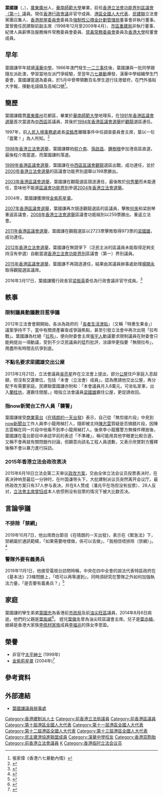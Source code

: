{{BLPsources|date=2012年5月}}
{{Infobox_officeholder
|honorific-prefix = [[尊敬的#香港|The Honourable]]
|name = 葉國謙
|native_name = Ip Kwok-him
|honorific-suffix = [[大紫荊勳章|GBM]] [[金紫荊星章|GBS]] [[太平紳士|JP]] 議員
|image     = [[File:Ip_Kwok_Him.jpg|200px]]
| office = {{PRC}}[[全国人民代表大会|全国人民代表大会]]<br/>[[香港特別行政區全國人民代表大會代表|香港特別行政區代表]]
| term_start = 2003年3月5日
| term_end   = 
| 1blankname= 委員長
| 1namedata= [[吳邦國|吳邦國]]{{to}}[[張德江|張德江]]{{to}}[[栗戰書|栗戰書]]
| office1 = [[香港行政會議成員列表|香港行政會議成員]]<br />{{small|非官守議員}}
|term_start1 = 2016年3月17日
|term_end1 = 2022年6月30日
|appointed1 = [[梁振英|梁振英]]{{to}}[[林鄭月娥|林鄭月娥]]
|predecessor1= [[李慧琼|李慧琼]]
|successor1= [[陳克勤|陳克勤]]
| office2 = [[File:Legco.svg|20px]] [[香港立法會|香港立法會]][[香港立法會議員列表|議員]]
| term_start2  = 2008年10月1日
| term_end2 = 2016年9月30日
| constituency2 = [[區議會（第一）功能界別|區議會（第一）]]
| predecessor2 = [[劉皇發|劉皇發]]
| successor2 = [[劉國勳|劉國勳]]
| term_start3 = 2000年10月1日
| term_end3   = 2004年9月30日
| constituency3 = [[區議會（第一）功能界別|區議會]]
| predecessor3 = ''新界別''
| successor3 =[[劉皇發|劉皇發]]
| term_start4 = 1996年12月21日
| term_end4= 1998年6月30日
| office5 = [[立法局|香港立法局議員]]
| constituency4 = [[臨時立法會|臨時立法會]]
| term_start5 = 1995年10月11日
| term_end5= 1997年6月30日
| constituency5 = [[選舉委員會功能界別|選舉委員會]]
| birth_date  = {{birth_date_and_age|1951|11|8}}
| birth_place = {{HKG-1910}}
| nationality    = {{CHN-HKG}}
| party          = {{DAB/short}}
| spouse = 李雁怡
| educate =
* [[漢華中學|漢華中學]]
* 華南師範大學文學士
}}
'''葉國謙'''{{大紫荊}}{{GBSHK}}{{JP}}（{{lang-en|Ip Kwok-him}}，{{bd|1951年|11月8日|CatIdx=Ip}}），[[廣東|廣東]][[廣州|廣州]]人，[[華南師範大學|華南師範大學]]畢業，前任[[香港立法會|香港立法會]][[功能界別|功能界別]][[區議會（第一）功能界別|區議會（第一）]]議員。現任[[香港行政會議|香港行政會議]]非官守成員、[[港區全國人大代表|港區全國人大代表]]、[[民建聯|民建聯]]立法會黨團召集人、[[香港房屋委員會|香港房屋委員會]]委員及[[強制性公積金計劃管理局|強制性公積金計劃管理局]]董事會非執行董事。葉曾擔任民建聯前副主席（1998年12月至2009年4月）、[[市區重建局|市區重建局]]非執行董事、紀律人員薪俸及服務條件常務委員會委員、[[禁毒常務委員會|禁毒常務委員會]]委員及[[香港大學|香港大學]]校董會成員。

==早年==
葉國謙早年就讀[[漢華中學|漢華中學]]，1966年澳門發生[[一二三事件|一二三事件]]後，葉國謙與一批同學跟隨左派赴澳，學習當地左派鬥爭經驗，至翌年[[六七暴動|六七暴動]]爆發，漢華中學組織學生鬥委會，葉國謙當選為委員，於5月中曾帶領數百名學生遊行往港督府，在門外張貼大字報，揮動毛語錄及高喊口號<ref>張家偉《香港六七暴動內情》</ref>。

== 簡歷 ==
葉國謙籍貫[[廣東|廣東]][[廣州|廣州]]花都區，畢業於[[華南師範大學|華南師範大學]]地理系，在[[1991年香港區議會選舉|1991年香港區議會選舉]]首次當選為[[中西區_(香港)|中西區]]區議員，其後於[[1994年香港區議會選舉|1994年香港區議會選舉]]於[[觀龍|觀龍]]選區連任。

1997年，前[[人民入境事務處|人民入境事務處]]處長[[梁銘彥|梁銘彥]]離職事件中任調查委員會主席，葉以一句「震驚！」為人所知。<ref>{{Cite web |url=http://rseric.wordpress.com/1998/05/12/ |title=存档副本 |access-date=2008-02-11 |archive-date=2008-02-11 |archive-url=https://web.archive.org/web/20080211101833/http://rseric.wordpress.com/1998/05/12/ |dead-url=no }}</ref>

[[1998年香港立法會選舉|1998年香港立法會選舉]]，葉國謙夥拍[[程介南|程介南]]、[[孫啟昌|孫啟昌]]、[[鍾樹根|鍾樹根]]參加港島區直選，最後程介南當選，而葉國謙則落選。

[[1999年香港區議會選舉|1999年香港區議會選舉]]，葉國謙在[[中西區區議會|中西區區議會]][[觀龍|觀龍]]選區出戰，成功連任，並於[[2000年香港立法會選舉|2000年香港立法會選舉]]的區議會功能界別選舉以198票勝出。

[[2003年香港區議會選舉|2003年香港區議會選舉]]，葉國謙在觀龍選區競逐連任，最後敗於[[何秀蘭|何秀蘭]]而未能連任，意味他不能遁[[區議會功能界別|區議會功能界別]]參選[[2004年香港立法會選舉|2004年香港立法會選舉]]。

2004年，葉國謙獲頒授[[金紫荊星章|金紫荊星章]]。

[[2007年香港區議會選舉|2007年香港區議會選舉]]，葉國謙再次競逐觀龍選區的區議員，擊敗[[何來|何來]]和梁劍琴重返區議會，[[2008年香港立法會選舉|2008年香港立法會選舉]]區議會功能組別以259票勝出，重返立法會。

[[2011年香港區議會選舉|2011年香港區議會選舉]]，葉國謙在觀龍選區以2723票擊敗取得973票的[[梁國雄|梁國雄]]，成功連任。

[[2012年香港立法會選舉|2012年香港立法會選舉]]，葉國謙在無競爭下（泛民主派的區議員未能取得足夠支持沒有參選）自動當選[[香港立法會|香港立法會]][[功能界別|功能界別]]區議會（第一）界別議員。

[[2015年香港區議會選舉|2015年香港區議會選舉]]，葉國謙不再競逐連任，結果由其議員辦事處助理[[楊開永|楊開永]]取得觀龍選區議席。

2016年3月17日，葉國謙獲行政長官[[梁振英|梁振英]]委任為行政會議非官守成員。<ref>{{cite web|title=李慧琼辭行會成員　特首委葉國謙接任|url=http://hk.on.cc/hk/bkn/cnt/news/20160317/bkn-20160317094753043-0317_00822_001.html|publisher=東網|accessdate=2016-03-17|archive-date=2016-03-25|archive-url=https://web.archive.org/web/20160325095850/http://hk.on.cc/hk/bkn/cnt/news/20160317/bkn-20160317094753043-0317_00822_001.html|dead-url=no}}</ref>

== 軼事 ==
=== 限制議員動議數目惹爭議 ===
2012年立法會會期開始，各派為政府的「[[長者生活津貼|長者生活津貼]]」（又稱「特惠生果金」）議案爭持不下，當中有關資產審查成爭論焦點，甚至引發立法會中再次出現「拉布戰」。葉國謙為杜絕「[[冗長辯論|拉布]]」，便向財委會主席[[張宇人|張宇人]]動議要求限制議員在財委會只能夠提出一項動議，受到不少泛民議員的猛烈批評，涂謹申更指要「無限拉布」，用盡所有時間去抗爭到底。

=== 不點名要求梁國雄交出公屋 ===
2013年2月21日，立法會議員[[吳亮星|吳亮星]]昨在立法會上提出，部分[[香港公共屋邨|公屋]]住戶家庭入息超額，但沒有交還單位，包括「本會（立法會）成員」，認為應請他交出公屋，再分配予有需要家庭。民建聯葉國謙亦附和：「本會議員月入8萬元，可坐私家車，出入[[蘭桂坊|蘭桂坊]]，還霸住間屋。」暗指立法會議員[[梁國雄|梁國雄]]霸住公屋，更促請收回。

=== 指now新聞台工作人員「襲警」 ===
葉國謙接受[[商業電台|商業電台]]《[[在晴朗的一天出發|在晴朗的一天出發]]》表示，自己從「無剪接片段」中見到[[now新聞台|now新聞台]]工作人員李小龍用梯打人，隨即被主持[[陳志雲|陳志雲]]質疑是否搞錯片段，因陳志雲稱在同一片段中他看不到李小龍用梯打人。後來李小龍獲警方無條件釋放後，葉國謙在電台節目中承認早前的表述「不準確」，稱可能用其他字眼更比較合適，又稱不會再就有關問題作討論，但願意向該名工程人員道歉，又表示欣賞對方獲釋後稱不會以暴力進行採訪。

=== 2015年香港立法会政改表决 ===
2015年6月18日立法会第二天审议[[2016年及2017年香港政治制度改革|政改方案]]，交由全体立法会议员投票表决时，在表决钟响至最后一分钟时，在叶国谦带头下，大批建制派议员突然离开会议厅。最终政改方案只有37人参与表决，并在8人赞成（潘兆平在场但没有投票）、28人反对，[[香港立法會主席|立法會主席]][[曾钰成|曾钰成]]本人依惯例没有投票的情况下被大比数否决。

== 言論爭議 ==

===不排除「禁網」===
2019年10月7日，他出席商台節目《在晴朗的一天出發》，表示在《緊急法》下，禁網屬於通訊範疇，「如果需要咁樣做，係可以去做」，「我相信唔排除（禁網）」。<ref>{{Cite web |url=https://thestandnews.com/politics/%E8%A1%8C%E6%9C%83%E6%88%90%E5%93%A1%E8%91%89%E5%9C%8B%E8%AC%99-%E7%82%BA%E6%B1%82%E5%B9%B3%E4%BA%82%E4%B8%8D%E6%8E%92%E9%99%A4-%E7%A6%81%E7%B6%B2/ |title=行會成員葉國謙：為求平亂不排除「禁網」 |access-date=2019-11-02 |archive-date=2020-11-23 |archive-url=https://web.archive.org/web/20201123172629/https://www.thestandnews.com/politics/%E8%A1%8C%E6%9C%83%E6%88%90%E5%93%A1%E8%91%89%E5%9C%8B%E8%AC%99-%E7%82%BA%E6%B1%82%E5%B9%B3%E4%BA%82%E4%B8%8D%E6%8E%92%E9%99%A4-%E7%A6%81%E7%B6%B2/ |dead-url=no }}</ref>

===警隊外要有義勇兵===
2019年11月1日，他接受電視台訪問時稱，中央在四中全會的說法代表特區政府在《基本法》23條問題上，「唔可以再等運到」，同時須研究在警隊之外如何加強執法力量，「是否要有義勇兵？」<ref>{{Cite web |url=https://www1.hkej.com/dailynews/politics/article/2292494/%E5%9B%9B%E4%B8%AD%E5%85%A8%E6%9C%83%E4%BF%83%E5%AE%8C%E5%96%84%E5%B0%8D%E7%89%B9%E9%A6%96%E4%BB%BB%E5%91%BD%E5%88%B6++ |title=四中全會促完善對特首任命制 提港澳治理五要求 撐強化執法力量 |access-date=2019-11-02 |archive-date=2020-12-10 |archive-url=https://web.archive.org/web/20201210021623/https://www1.hkej.com/dailynews/politics/article/2292494/%E5%9B%9B%E4%B8%AD%E5%85%A8%E6%9C%83%E4%BF%83%E5%AE%8C%E5%96%84%E5%B0%8D%E7%89%B9%E9%A6%96%E4%BB%BB%E5%91%BD%E5%88%B6++ |dead-url=no }}</ref>

== 家庭 ==
葉國謙的孿生弟弟[[葉國忠|葉國忠]]為香港前[[市政局|市政局]]及前[[油尖旺區|油尖旺區]]議員，2014年8月6日病逝。他們的父親是[[葉旋威|葉旋威]]<ref>{{cite news |url=http://www.epochtimes.com/b5/19/12/2/n11696306.htm |title=區選建制派大敗【獨家】習近平震驚 林鄭嚴重誤判選情 林鄭稱「要抗爭勢力輸得沒話說」 |newspaper=[[大紀元時報|大紀元時報]] |date=2019-12-02 |access-date=2019-12-03 |language=zh |archive-date=2020-04-29 |archive-url=https://web.archive.org/web/20200429072845/https://www.epochtimes.com/b5/19/12/2/n11696306.htm |dead-url=no }}</ref>。
姪兒[[葉傲冬|葉傲冬]]曾為油尖旺區議會主席。兒子是[[葉亦楠|葉亦楠]]，媳婦是香港大家族[[李佩材家族|李佩材家族]]成員[[李福兆|李福兆]]的孫女李恩盈。

== 榮譽 ==
*非官守[[太平紳士|太平紳士]] (1999年)
*[[金紫荊星章|金紫荊星章]] (2004年)<ref>{{cite web |url=http://paper.wenweipo.com/2004/07/01/HK0407010060.htm |title=香港特區政府二○○四年授勳名單 |publisher=文匯報 |date=2004-07-01 |accessdate=2020-10-18 |archive-date=2020-11-02 |archive-url=https://web.archive.org/web/20201102143700/http://paper.wenweipo.com/2004/07/01/HK0407010060.htm |dead-url=no }}</ref>

==參考資料==
{{reflist}}

==外部連結==
*[https://web.archive.org/web/20081007073220/http://www.ipkwokhim.com/ 葉國謙議員辦事處]

{{s-start}}
{{s-par}}
{{s-new}}
{{s-title|[[中西區區議會|中西區區議員]]（[[觀龍|觀龍]]）|1994年—2003年}}
{{s-after|[[何秀蘭|何秀蘭]]}}
{{s-before|[[何秀蘭|何秀蘭]]}}
{{s-title|[[中西區區議會|中西區區議員]]（[[觀龍|觀龍]]）|2008年—2015年}}
{{s-after|[[楊開永|楊開永]]}}
{{end}}
{{香港立法局議員 (1995-1997)}}
{{香港臨時立法會議員}}
{{香港特別行政區第二屆立法會議員}}
{{香港特別行政區第四屆立法會議員}}
{{香港特別行政區第五屆立法會議員}}
{{香港行政會議成員}}
{{大紫荊勳章}}

{{DEFAULTSORT:Y}}
[[Category:香港建制派人士|Category:香港建制派人士]]
[[Category:前香港立法局議員|Category:前香港立法局議員]]
[[Category:前香港區議員|Category:前香港區議員]]
[[Category:第十屆港區全國人大代表|Category:第十屆港區全國人大代表]]
[[Category:第十一屆港區全國人大代表|Category:第十一屆港區全國人大代表]]
[[Category:第十二屆港區全國人大代表|Category:第十二屆港區全國人大代表]]
[[Category:第十三屆港區全國人大代表|Category:第十三屆港區全國人大代表]]
[[Category:民主建港協進聯盟成員|Category:民主建港協進聯盟成員]]
[[Category:漢華中學校友|Category:漢華中學校友]]
[[Category:香港双胞胎|Category:香港双胞胎]]
[[Category:前香港立法會議員|Category:前香港立法會議員]]
[[Category:葉姓|K]]
[[Category:香港临时立法会议员|Category:香港临时立法会议员]]